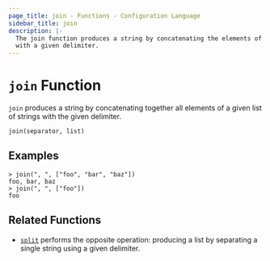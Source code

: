 ```yaml
---
page_title: join - Functions - Configuration Language
sidebar_title: join
description: |-
  The join function produces a string by concatenating the elements of a list
  with a given delimiter.
---
```


# `join` Function

`join` produces a string by concatenating together all elements of a given
list of strings with the given delimiter.

```hcl
join(separator, list)
```

## Examples

```shell-session
> join(", ", ["foo", "bar", "baz"])
foo, bar, baz
> join(", ", ["foo"])
foo
```

## Related Functions

- [`split`](//docs/templates/hcl_templates/functions/string/split) performs the opposite operation: producing a list
  by separating a single string using a given delimiter.
